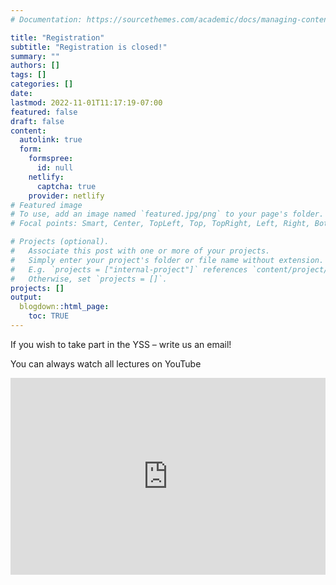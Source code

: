 ```yaml
---
# Documentation: https://sourcethemes.com/academic/docs/managing-content/

title: "Registration"
subtitle: "Registration is closed!"
summary: ""
authors: []
tags: []
categories: []
date: 
lastmod: 2022-11-01T11:17:19-07:00
featured: false
draft: false
content:
  autolink: true
  form:
    formspree:
      id: null
    netlify:
      captcha: true
    provider: netlify
# Featured image
# To use, add an image named `featured.jpg/png` to your page's folder.
# Focal points: Smart, Center, TopLeft, Top, TopRight, Left, Right, BottomLeft, Bottom, BottomRight.

# Projects (optional).
#   Associate this post with one or more of your projects.
#   Simply enter your project's folder or file name without extension.
#   E.g. `projects = ["internal-project"]` references `content/project/deep-learning/index.md`.
#   Otherwise, set `projects = []`.
projects: []
output: 
  blogdown::html_page:
    toc: TRUE
---
```


If you wish to take part in the YSS -- write us an email!

You can always watch all lectures on YouTube **[<i class="fab fa-youtube"></i>](https://youtube.com/playlist?list=PLqHfggmLV02n27VlsflkPbeAr58hd0y0j)**

<!-- <iframe src="https://docs.google.com/forms/d/e/1FAIpQLSd03r-tZ48IhAFCX58XUKyMNVrk0aGLrrvhm137Tsks1CoYdA/viewform?embedded=true" width="100%" height="1700" frameborder="0" marginheight="0" marginwidth="0">Loading</iframe> -->


<iframe width="100%" height="315" src="https://www.youtube.com/embed/videoseries?list=PLqHfggmLV02n27VlsflkPbeAr58hd0y0j" title="YouTube video player" frameborder="0" allow="accelerometer; autoplay; clipboard-write; encrypted-media; gyroscope; picture-in-picture" allowfullscreen></iframe>
